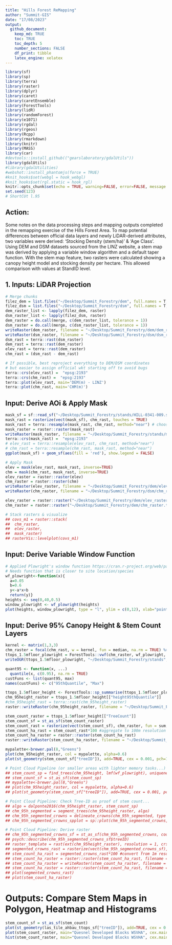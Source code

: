 ```yaml
---
title: "Hills Forest ReMapping"
author: "Summit-GIS"
date: "17/08/2023"
output: 
  github_document:
    keep_md: TRUE
    toc: TRUE
    toc_depth: 5
    number_sections: FALSE
    df_print: tibble
    latex_engine: xelatex
---
```


```r
library(sf)
library(sp)
library(terra)
library(raster)
library(dplyr)
library(caret)
library(caretEnsemble)
library(ForestTools)
library(lidR)
library(randomForest)
library(e1071)
library(rgdal)
library(rgeos)
library(Rcpp)
library(rmarkdown)
library(knitr)
library(MASS)
library(car)
#devtools::install_github(("gearslaboratory/gdalUtils"))
library(gdalUtils)
#library(gdalUtilities)
#webshot::install_phantomjs(force = TRUE)
#knit_hooks$set(webgl = hook_webgl)
#knit_hooks$set(rgl.static = hook_rgl)
knitr::opts_chunk$set(echo = TRUE, warning=FALSE, error=FALSE, message = FALSE)
set.seed(123)
# ShortCUt l.95
```

## Action:

Some notes on the data processing steps and mapping outputs completed in the remapping exercise of the Hills Forest Area. To map potential differences between official data layers and newly LiDAR-derived attributes, two variables were derived: 'Stocking Density (stem/ha)' & 'Age Class'. Using DEM and DSM datasets sourced from the LINZ website, a stem map was derived by applying a variable window algorithm and a default taper function. With the stem map feature, two rasters were calculated showing a canopy height model and stocking density per hectare. This allowed comparison with values at StandID level. 


## 1. Inputs: LiDAR Projection 

```r
# Merge chunks
filez_dem = list.files("~/Desktop/Summit_Forestry/dem", full.names = T, all.files = FALSE, pattern = '.tif$') 
filez_dsm = list.files("~/Desktop/Summit_Forestry/dsm", full.names = T, all.files = FALSE, pattern = '.tif$') 
dem_raster_list <- lapply(filez_dem, raster)
dsm_raster_list <- lapply(filez_dsm, raster)
dem_raster = do.call(merge, c(dem_raster_list, tolerance = 1))
dsm_raster = do.call(merge, c(dsm_raster_list, tolerance = 1))
writeRaster(dem_raster, filename = "~/Desktop/Summit_Forestry/dem/dem_raster.tif", overwrite=TRUE)
writeRaster(dsm_raster, filename = "~/Desktop/Summit_Forestry/dsm/dsm_raster.tif", overwrite=TRUE)
dsm_rast = terra::rast(dsm_raster)
dem_rast = terra::rast(dem_raster)
elev_rast = terra::rast(dem_raster)
chm_rast = (dsm_rast - dem_rast)

# If possible, best reproject everything to DEM/DSM coordinates
# but easier to assign official wkt starting off to avoid bugs
terra::crs(elev_rast) =  "epsg:2193"
terra::crs(chm_rast) =  "epsg:2193"
terra::plot(elev_rast, main='DEM(m) - LINZ') 
terra::plot(chm_rast, main='CHM(m)') 
```

## Input: Derive AOi & Apply Mask

```r
mask_sf = sf::read_sf("~/Desktop/Summit_Forestry/stands/HILL-0341-009.shp")
mask_rast = rasterize(vect(mask_sf), chm_rast, touches = TRUE)
mask_rast = terra::resample(mask_rast, chm_rast, method="near") # choose from one of these two
mask_raster = raster::raster(mask_rast)
writeRaster(mask_raster, filename = "~/Desktop/Summit_Forestry/stands/mask_raster_009.tif", overwrite=TRUE)
terra::crs(mask_rast) =  "epsg:2193"
# elev_rast = terra::resample(elev_rast, chm_rast, method="near")
# chm_rast = terra::resample(chm_rast, mask_rast, method="near")
ggplot(mask_sf) + geom_sf(aes(fill = 'red'), show.legend = FALSE)

# Apply Mask
elev = mask(elev_rast, mask_rast, inverse=TRUE)
chm = mask(chm_rast, mask_rast, inverse=TRUE)
elev_raster = raster::raster(elev)
chm_raster = raster::raster(chm)
writeRaster(elev_raster, filename = "~/Desktop/Summit_Forestry/dem/elev_raster.tif", overwrite=TRUE)
writeRaster(chm_raster, filename = "~/Desktop/Summit_Forestry/dsm/chm_raster.tif", overwrite=TRUE)

elev_raster = raster::raster("~/Desktop/Summit_Forestry/dem/elev_raster.tif")
chm_raster = raster::raster("~/Desktop/Summit_Forestry/dem/chm_raster.tif")

# Stack rasters & visualize
## covs_m1 = raster::stack(
##  chm_raster,
##  elev_raster, 
##  mask_raster)
## rasterVis::levelplot(covs_m1)
```

## Input: Derive Variable Window Function

```r
# Applied Plowright's window function https://cran.r-project.org/web/packages/ForestTools/vignettes/treetop_analysis.html
# Needs function that is closer to site location/species
wf_plowright<-function(x){ 
  a=0.05
  b=0.6 
  y<-a*x+b 
  return(y)}
heights <- seq(0,40,0.5)
window_plowright <- wf_plowright(heights)
plot(heights, window_plowright, type = "l", ylim = c(0,12), xlab="point elevation (m)", ylab="window diameter (m)", main='Plowright, 2018; y=0.05*x+0.6')
```

## Input: Derive 95% Canopy Height & Stem Count Layers

```r
kernel <- matrix(1,3,3)
chm_raster = focal(chm_rast, w = kernel, fun = median, na.rm = TRUE) %>% raster()
ttops_1.5mfloor_plowright = ForestTools::vwf(chm_raster, wf_plowright, 1.5)
writeOGR(ttops_1.5mfloor_plowright, "~/Desktop/Summit_Forestry/stands", "treetops_hills_009", driver = "ESRI Shapefile") 

quant95 <- function(x, ...) 
  quantile(x, c(0.95), na.rm = TRUE)
custFuns <- list(quant95, max)
names(custFuns) <- c("95thQuantile", "Max")

ttops_1.5mfloor_height <- ForestTools::sp_summarise(ttops_1.5mfloor_plowright, grid = 1, variables = "height", statFuns = custFuns)
chm_95height_raster = ttops_1.5mfloor_height[["height95thQuantile"]]
#chm_95height_rast = terra::rast(chm_95height_raster)
raster::writeRaster(chm_95height_raster, filename = "~/Desktop/Summit_Forestry/stands/chm_95height.tif", overwrite=TRUE)

stem_count_raster = ttops_1.5mfloor_height[["TreeCount"]]
stem_count_sf = st_as_sf(stem_count_raster)
stem_count_rast = rasterize(vect(stem_count_sf), chm_raster, fun = sum, touches = TRUE)
stem_count_ha_rast = stem_count_rast*100 #aggregate to 100m resolution for stems per hectare
stem_count_ha_raster = raster::raster(stem_count_ha_rast)
raster::writeRaster(stem_count_ha_raster, filename = "~/Desktop/Summit_Forestry/stands/stem_count_ha.tif", overwrite=TRUE)

mypalette<-brewer.pal(8,"Greens")
plot(chm_95height_raster, col = mypalette, alpha=0.6)
plot(st_geometry(stem_count_sf["treeID"]), add=TRUE, cex = 0.001, pch=19, col = 'red', alpha=0.8) 

# Point Cloud Pipeline (or smaller areas with lighter memory tasks...)
## stem_count_sp = find_trees(chm_95height, lmf(wf_plowright), uniqueness = "bitmerge")
## stem_count_sf = st_as_sf(stem_count_sp)
## mypalette<-brewer.pal(8,"Greens")
## plot(chm_95height_raster, col = mypalette, alpha=0.6)
## plot(st_geometry(stem_count_sf["treeID"]), add=TRUE, cex = 0.001, pch=19, col = 'red', alpha=0.8)

# Point Cloud Pipeline: Check Tree-ID as proof of stem count...
## algo = dalponte2016(chm_95height_raster, stem_count_sp)
## chm_95h_segmented = segment_trees(chm_95height_raster, algo)
## chm_95h_segmented_crowns = delineate_crowns(chm_95h_segmented, type = 'convex')
## chm_95h_segmented_crowns_spplot = sp::plot(chm_95h_segmented_crowns, cex=0.000001, axes = TRUE, alpha=0.1)

# Point Cloud Pipeline: Derive raster
## chm_95h_segmented_crowns_sf = st_as_sf(chm_95h_segmented_crowns, coords = c("XTOP", "YTOP"), st_crs=2193)
## psych::describe(chm_95h_segmented_crowns_sf$treeID)
## raster_template = rast(ext(chm_95height_raster), resolution = 1, crs = st_crs(chm_95height_raster)$wkt)
## segmented_crowns_rast = rasterize(vect(chm_95h_segmented_crowns_sf), raster_template, fun = sum, touches = TRUE)
## stem_count_ha_rast = segmented_crowns_rast*100 #convert from 1m resolution 100m-sq fpr stems per hectare
## stem_count_ha_raster = raster::raster(stem_count_ha_rast, filename = "~/Desktop/Summit_Forestry/stands/stem_count_ha_raster.tif")
## stem_count_ha_raster = writeRaster(stem_count_ha_raster, filename = "~/Desktop/Summit_Forestry/stands/stem_count_ha_raster.tif", overwrite=TRUE)
## stem_count_ha_raster = raster::raster(stem_count_ha_rast, filename = "~/Desktop/Summit_Forestry/stands/stem_count_ha_raster.tif")
## plot(segmented_crowns_rast)
## plot(stem_count_ha_raster)


```

# Outputs: Compare Stem Maps in Polygon, Heatmap and Histograms

```r
stem_count_sf = st_as_sf(stem_count)
plot(st_geometry(las_tile_ahbau_ttops_sf["treeID"]), add=TRUE, cex = 0.001, pch=19, col = 'red', alpha=0.8)
plot(stem_count_raster, main="Quesnel Developed Blocks WSVHA", cex.main=0.8, maxpixels=22000000)
hist(stem_count_raster, main="Quesnel Developed Blocks WSVHA", cex.main=0.8, maxpixels=22000000) 
```

